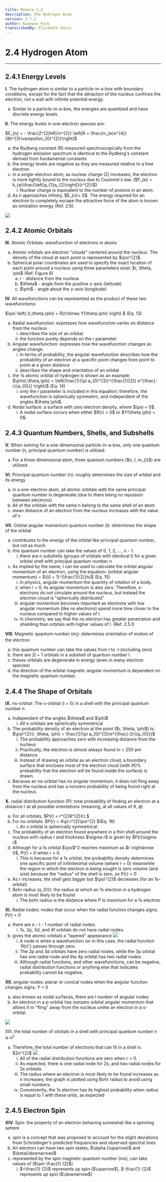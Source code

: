 ```yaml
---
title: Module 2.4
description: The Hydrogen Atom
version: 1.7.1
author: Kwanwoo Park
transcribedBy: Elizabeth Davis
---
```


# 2.4 Hydrogen Atom

---

## 2.4.1 Energy Levels

**I.** The hydrogen atom is similar to a particle-in-a-box with boundary conditions, except for the fact that the attraction of the nucleus confines
the electron, not a wall with infinite potential energy.

<ol type="a">
  <li>
    Similar to a particle-in-a-box, the energies are quantized and have discrete
    energy levels.
  </li>
</ol>

**II.** The energy levels in one-electron species are:

$E_{n} = - \frac{Z^{2}hR}{n^{2}} \left(R = \frac{m_{e}e^{4}}{8h^{3}\varepsilon_{0}^{2}}\right)$

<ol type="a">
  <li>
    the Rydberg constant (R) measured spectroscopically from the hydrogen emission
    spectrum is identical to the Rydberg's constant derived from fundamental constants
  </li>
  <li>
    the energy levels are negative as they are measured relative to a free electron
  </li>
  <li>
    In a single-electron atom, as nuclear charge (Z) increases, the electron is more tightly
    bound to the nucleus due to Coulomb's law. ($F_{e} = k_{e}\frac{\left|q_{1}q_{2}\right|}{r^{2}}$)
    <ol type="i">
      <li>
        Nuclear charge is equivalent to the number of protons in an atom.
      </li>
    </ol>
  </li>
  <li>
    As n approaches infinity, $E_{n}= 0$. The energy required for an electron to completely
    escape the attractive force of the atom is known as ionization energy (Ref. 2.6).
  </li>
</ol>

<img src="https://i.imgur.com/Kk16eig.png" />

## 2.4.2 Atomic Orbitals

**III.** Atomic Orbitals: wavefunction of electrons in atoms

<ol type="a">
  <li>
    Atomic orbitals are electron "clouds" centered around the nucleus. The
    density of the cloud at each point is represented by $\psi^{2}$.
  </li>
  <li>
    Spherical polar coordinates are used to specify the exact location of each
    point around a nucleus using three parameters exist: $r, \theta, \phi$ (Ref.
    Figure 8)
    <ol type="a">
      <li>r - distance from the nucleus</li>
      <li>$\theta$ - angle from the positive z-axis (latitude)</li>
      <li>$\phi$ - angle about the z-axis (longitude)</li>
    </ol>
  </li>
</ol>

**IV.** All wavefunctions can be represented as the product of these two wavefunctions:

$\psi \left( (r,\theta,\phi) = R(r)\times Y(\theta,\phi) \right) $ (Eq. 13)

<ol type="a">
  <li>
    Radial wavefunction: expresses how wavefunction varies on distance from the nucleus
    <ol type="i">
      <li>
        describes the size of an orbital.
      </li>
      <li>
        the function purely depends on the r parameter.
      </li>
    </ol>
  </li>
  <li>
    Angular wavefunction: expresses how the wavefunction changes as angles change.
    <ol type="i">
      <li>
        In terms of probability, the angular wavefunction describes how the probability
        of an electron at a specific point changes from point to point at a given distance
      </li>
      <li>
        describes the shape and orientation of an orbital
      </li>
    </ol>
  </li>
  <li>
    the 1s atomic orbital of hydrogen is shown as an example:
    $\phi(r,\theta,\phi) = \left(\frac{1}{\pi a_{0}^{3}}^{\frac{1}{2}} e^{\frac{-r}{a_{0}}} \right)$ (Eq. 14)
      <ol type="i">
        <li>
          only the r parameter is included in this equation; therefore, the wavefunction is
          spherically symmetric, and independent of the angles $\theta,\phi$.
        </li>
      </ol>
  </li>
  <li>
    Nodal surface: a surface with zero electron density, where $\psi = 0$.
      <ol type="i">
        <li>
          A nodal surface occurs when either $R(r) = 0$ or $Y(\theta,\phi) = 0$.
        </li>
      </ol>
  </li>
</ol>

## 2.4.3 Quantum Numbers, Shells, and Subshells

**V.** When solving for a one-dimensional particle-in-a-box, only one quantum number (n, principal quantum number) is utilized.

<ol type="a">
  <li>
    For a three-dimensional atom, three quantum numbers ($n, l, m_{l}$) are
    utilized.
  </li>
</ol>

**VI.** Principal quantum number (n): roughly determines the size of orbital and its energy

<ol type="a">
  <li>
    in a one-electron atom, all atomic orbitals with the same principal quantum
    number is degenerate (due to there being no repulsion between electrons)
  </li>
  <li>
    All of the orbitals with the same n belong to the same shell of an atom
  </li>
  <li>
    mean distance of an electron from the nucleus increases with the value of n
  </li>
</ol>

**VII.** Orbital angular momentum quantum number (l): determines the shape of the orbital

<ol type="a">
  <li>
  contributes to the energy of the orbital like principal quantum number, but not as much
  </li>
  <li>
    this quantum number can take the values of 0, 1, 2, ..., n - 1.
      <ol type="i">
        <li>
          there are n subshells (groups of orbitals with identical l) for a given orbital shell
          with principal quantum number n
        </li>
      </ol>
  </li>
  <li>
    As implied by the name, l can be used to calculate the orbital angular momentum of an
    electron, using the equation:
    (orbital angular momentum) = ${l(l + 1)^{\frac{1}{2}}h}$ (Eq. 15)
    <ol type="i">
      <li>
        In physics, angular momentum the quantity of rotation of a body.
      </li>
      <li>
        when l = 0, its angular momentum is also zero. Therefore, s-electrons do not
        circulate around the nucleus, but instead the electron cloud is "spherically
        distributed"
      </li>
      <li>
        angular momentum becomes important as electrons with low angular momentum
        (like ns electrons) spend more time closer to the nucleus compared to higher
        values of l.
      </li>
      <li>
        In chemistry, we say that the ns electron has greater penetration and shielding
        than orbitals with higher values of l. (Ref. 2.5.1)
      </li>
    </ol>
  </li>
</ol>

**VIII.** Magnetic quantum number ($m_{l}$): determines orientation of motion of the electron

<ol type="a">
  <li>this quantum number can take the values from l to -l (including zero)</li>
  <li>there are 2l + 1 orbitals in a subshell of quantum number l.</li>
  <li>
    theses orbitals are degenerate in energy (even in many-electron species)
  </li>
  <li>
    the direction of the orbital magnetic angular momentum is dependent on the
    magnetic quantum number.
  </li>
</ol>

## 2.4.4 The Shape of Orbitals

**IX.** ns-orbital: The s-orbital (l = 0) in a shell with the principal quantum number n

<ol type="a">
  <li>
    Independent of the angles $\theta$ and $\phi$
      <ol type="i">
        <li>
          All s-orbitals are spherically symmetrical
        </li>
      </ol>
  </li>
  <li>
    The probability density of an electron at the point ($r, \theta, \phi$) is:
    $\psi^{2}(r, \theta, \phi) = \frac{1}{\pi a_{0}^{3}}e^{\frac{-2r}{a_{0}}}$
      <ol type="i">
        <li>
          The probability approaches zero with increasing distance from the nucleus
        </li>
        <li>
          Practically, the electron is almost always found in < 250 pm distance.
        </li>
        <li>
          Instead of drawing an orbital as an electron cloud, a boundary surface that
          encloses most of the electron cloud (with 90% probability that the electron will
          be found inside the surface) is drawn.
        </li>
      </ol>
  </li>
  <li>
    Because an ns-orbital has no angular momentum, it does not fling away from the
    nucleus and has a nonzero probability of being found right at the nucleus
  </li>
</ol>

**X.** radial distribution function (P): total probability of finding an electron at a distance r at all
possible orientations (meaning, at all values of θ, $\phi$)

<ol type="a">
  <li>
    For all orbitals, $P(r) = r^{2}R^{2}(r).$
  </li>
  <li>
    For ns-orbitals: $P(r) = 4\pi r^{2}\psi^{2} $(Eq. 16)
    <ol type="i">
      <li>An s orbital is spherically symmetrical.</li>
    </ol>
  </li>
  <li>
    The probability of an electron found anywhere in a thin shell around the
    nucleus with radius r and thickness $\sigma r$ is given by $P(r)\sigma r$
  </li>
  <li>
    Although for a 1s orbital $\psi$^2 reaches maximum as $r \rightarrow 0$,
    P(r) = 0 when r = 0.
    <ol type="i">
      <li>
        This is because for a 1s orbital, the probability density determines one
        specific point of infinitesimal volume (where r = 0) meanwhile the
        region in which the electron is being sought is zero volume (and size)
        because the "radius" of the shell is zero, so P(r) = 0
      </li>
    </ol>
  </li>
  <li>
    As r increases, the shell gets bigger but $\psi^{2}$ decreases (for an
    1s-orbital)
  </li>
  <li>
    Bohr radius (a_{0}): the radius at which an 1s electron in a hydrogen atom
    is most likely to be found
    <ol type="i">
      <li>
        The bohr radius is the distance where P is maximum for a 1s electron
      </li>
    </ol>
  </li>
</ol>

**XI.** Radial nodes: nodes that occur when the radial function changes signs; P(r) = 0

<ol type="a">
  <li>
    there are n - l - 1 number of radial nodes.
    <ol type="i">
      <li>1s, 2p, 3d, and 4f orbitals do not have radial nodes.</li>
    </ol>
  </li>
  <li>
    gives the atomic orbitals a "layered" appearance
    <img src="https://i.imgur.com/JcYhd0I.png" />
    <ol type="i">
      <li>
        A node is when a wavefunction (or in this case, the radial function
        'R(r)') passes through zero.
      </li>
      <li>
        The 2p and 3d orbitals have zero radial nodes, while the 3p orbital has
        one radial node and the 4p orbital has two radial nodes.
      </li>
      <li>
        Although radial functions, and other wavefunctions, can be negative,
        radial distribution functions or anything else that indicates
        probability cannot be negative.
      </li>
    </ol>
  </li>
</ol>

**XII.** angular nodes: planar or conical nodes when the angular function changes signs; Y = 0

<ol type="a">
  <li>also known as nodal surfaces, there are l number of angular nodes</li>
  <li>
    An electron in a p-orbital has nonzero orbital angular momentum that allows
    it to "fling" away from the nucleus unlike an electron in a s-orbital.
  </li>
</ol>

<img src="https://i.imgur.com/ASJbsJb.png" />

XIII. the total number of orbitals in a shell with principal quantum number n is $n^{2}$

<ol type="a">
  <li>
    Therefore, the total number of electrons that can fit in a shell is $2n^{2}$
    <img src="https://i.imgur.com/zig9VuF.png" />
    <ol type="i">
      <li>All of the radial distribution functions are zero when r = 0.</li>
      <li>
        As expected, there is one radial node for 2s, and two radial nodes for
        3s orbitals.
      </li>
      <li>
        The radius where an electron is most likely to be found increases as n
        increases; the graph is plotted using Bohr radius to avoid using small
        numbers.
      </li>
      <li>
        Conveniently, the 1s electron has its highest probability when radius is
        equal to 1 with these units, as expected
      </li>
    </ol>
  </li>
</ol>

## 2.4.5 Electron Spin

**XIV.** Spin: the property of an electron behaving somewhat like a spinning sphere

<ol type="a">
  <li>
    spin is a concept that was proposed to account for the slight deviations
    from Schrödinger's predicted frequencies and observed spectral lines
  </li>
  <li>
    An electron can have two spin states; $\alpha (\uparrow)$ and
    $\beta(\downarrow)$
  </li>
  <li>
    represented by the spin magnetic quantum number (ms); can take values of
    ($\pm \frac{1}
    {2}$)
    <ol type="i">
      <li>
        $+\frac{1}
        {2}$ represents up spin ($\uparrow$), $-\frac{1}
        {2}$ represents up spin ($\downarrow$)
      </li>
    </ol>
  </li>
</ol>
